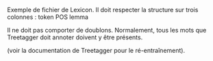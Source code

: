 Exemple de fichier de Lexicon. Il doit respecter la structure sur trois colonnes : token POS lemma

Il ne doit pas comporter de doublons. Normalement, tous les mots que Treetagger doit annoter doivent y être présents.

(voir la documentation de Treetagger pour le ré-entraînement).
